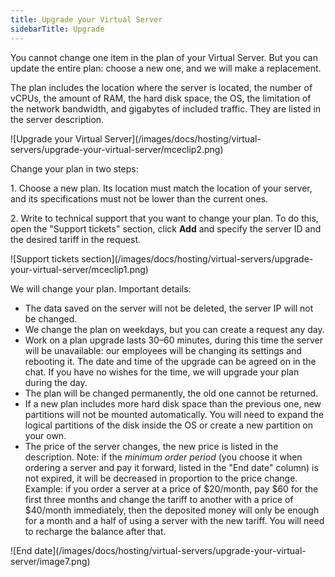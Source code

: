---
title: Upgrade your Virtual Server
sidebarTitle: Upgrade
---

You cannot change one item in the plan of your Virtual Server. But you can update the entire plan: choose a new one, and we will make a replacement.

The plan includes the location where the server is located, the number of vCPUs, the amount of RAM, the hard disk space, the OS, the limitation of the network bandwidth, and gigabytes of included traffic. They are listed in the server description.


<Frame>![Upgrade your Virtual Server](/images/docs/hosting/virtual-servers/upgrade-your-virtual-server/mceclip2.png)</Frame>



Change your plan in two steps:

1\. Choose a new plan. Its location must match the location of your server, and its specifications must not be lower than the current ones. 

2\. Write to technical support that you want to change your plan. To do this, open the "Support tickets" section, click **Add** and specify the server ID and the desired tariff in the request. 


<Frame>![Support tickets section](/images/docs/hosting/virtual-servers/upgrade-your-virtual-server/mceclip1.png)</Frame>



We will change your plan. Important details:

  * The data saved on the server will not be deleted, the server IP will not be changed. 
  * We change the plan on weekdays, but you can create a request any day. 
  * Work on a plan upgrade lasts 30–60 minutes, during this time the server will be unavailable: our employees will be changing its settings and rebooting it. The date and time of the upgrade can be agreed on in the chat. If you have no wishes for the time, we will upgrade your plan during the day.
  * The plan will be changed permanently, the old one cannot be returned. 
  * If a new plan includes more hard disk space than the previous one, new partitions will not be mounted automatically. You will need to expand the logical partitions of the disk inside the OS or create a new partition on your own. 
  * The price of the server changes, the new price is listed in the description. Note: if the _minimum order period_ (you choose it when ordering a server and pay it forward, listed in the "End date" column) is not expired, it will be decreased in proportion to the price change. Example: if you order a server at a price of $20/month, pay $60 for the first three months and change the tariff to another with a price of $40/month immediately, then the deposited money will only be enough for a month and a half of using a server with the new tariff. You will need to recharge the balance after that.


<Frame>![End date](/images/docs/hosting/virtual-servers/upgrade-your-virtual-server/image7.png)</Frame>